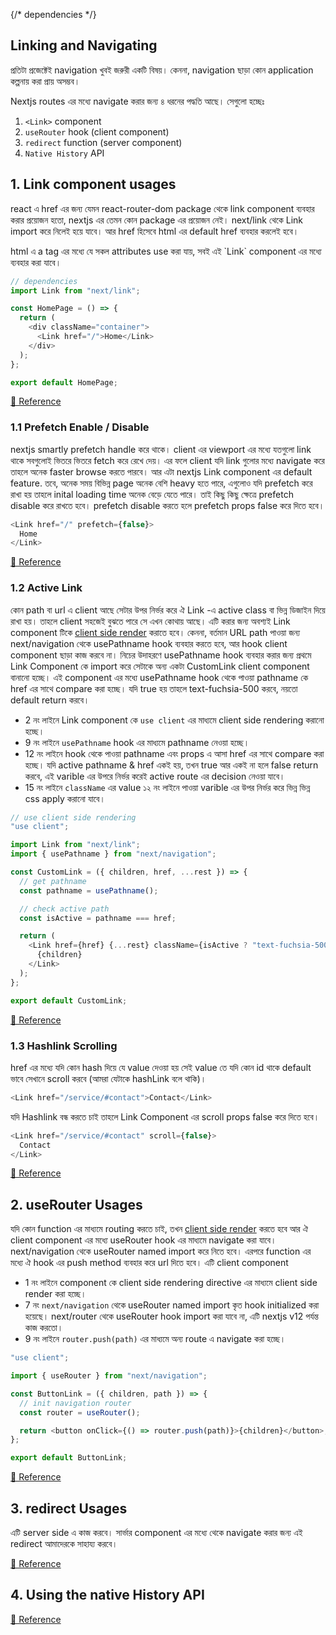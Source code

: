 {/* dependencies */}

## Linking and Navigating

প্রতিটা প্রজেক্টেই navigation খুবই জরুরী একটি বিষয়। কেননা, navigation ছাড়া কোন application কল্পনায় করা প্রায় অসম্ভব।

<span className="flex mt-2 font-bold">
  Nextjs routes এর মধ্যে navigate করার জন্য ৪ ধরনের পদ্ধতি আছে। সেগুলো হচ্ছেঃ
</span>

1. `<Link>` component
2. `useRouter` hook (<span className="text-fuchsia-500">client component</span>)
3. `redirect` function (<span className="text-fuchsia-500">server component</span>)
4. `Native History` API

## 1. Link component usages

react এ href এর জন্য যেমন react-router-dom package থেকে link component ব্যবহার করার প্রয়োজন হতো, nextjs এর তেমন কোন package এর প্রয়োজন নেই। next/link থেকে Link import করে নিলেই হয়ে যাবে। আর href হিসেবে html এর default href ব্যবহার করলেই হবে।

<Callout type="info" emoji="ℹ️">
  html এ a tag এর মধ্যে যে সকল attributes use করা যায়, সবই এই `Link` component
  এর মধ্যে ব্যবহার করা যাবে।
</Callout>

```js copy showLineNumbers {2, 7}
// dependencies
import Link from "next/link";

const HomePage = () => {
  return (
    <div className="container">
      <Link href="/">Home</Link>
    </div>
  );
};

export default HomePage;
```

[🔗 Reference](https://nextjs.org/docs/app/api-reference/components/link)

### 1.1 Prefetch Enable / Disable

nextjs smartly prefetch handle করে থাকে। client এর viewport এর মধ্যে যতগুলো link থাকে সবগুলোই ভিতরে ভিতরে fetch করে রেখে দেয়। এর ফলে client যদি link গুলোর মধ্যে navigate করে তাহলে অনেক faster browse করতে পারবে। আর এটা nextjs Link component এর default feature. তবে, অনেক সময় বিভিন্ন page অনেক বেশি heavy হতে পারে, এগুলোও যদি prefetch করে রাখা হয় তাহলে inital loading time অনেক বেড়ে যেতে পারে। তাই কিছু কিছু ক্ষেত্রে prefetch disable করে রাখতে হবে। prefetch disable করতে হলে prefetch props false করে দিতে হবে।

```js copy showLineNumbers {2, 7}
<Link href="/" prefetch={false}>
  Home
</Link>
```

[🔗 Reference](https://nextjs.org/docs/app/api-reference/components/link#prefetch)

### 1.2 Active Link

কোন path বা url এ client আছে সেটার উপর নির্ভর করে ঐ Link -এ active class বা ভিন্ন ডিজাইন দিয়ে রাখা হয়। তাহলে client সহজেই বুঝতে পারে সে এখন কোথায় আছে। এটি করার জন্য অবশ্যই <span className="text-fuchsia-500">Link component টিকে [client side render](/nextjs/use-client) করাতে হবে</span>। কেননা, বর্তমান URL path পাওয়া জন্য next/navigation থেকে usePathname hook ব্যবহার করতে হবে, আর hook client component ছাড়া কাজ করবে না। নিচের উদাহরণে usePathname hook ব্যবহার করার জন্য প্রথমে Link Component কে import করে সেটাকে অন্য একটা CustomLink client component বানানো হচ্ছে। এই component এর মধ্যে usePathname hook থেকে পাওয়া pathname কে href এর সাথে compare করা হচ্ছে। যদি true হয় তাহলে text-fuchsia-500 করবে, নয়তো default return করবে।

- 2 নং লাইনে Link component কে `use client` এর মাধ্যমে client side rendering করানো হচ্ছে।
- 9 নং লাইনে `usePathname` hook এর মাধ্যমে pathname নেওয়া হচ্ছে।
- 12 নং লাইনে hook থেকে পাওয়া pathname এবং props এ আসা href এর সাথে compare করা হচ্ছে। যদি active pathname & href একই হয়, তখন true আর একই না হলে false return করবে, এই varible এর উপরে নির্ভর করেই active route এর decision নেওয়া যাবে।
- 15 নং লাইনে `className` এর value ১২ নং লাইনে পাওয়া varible এর উপর নির্ভর করে ভিন্ন ভিন্ন css apply করানো যাবে।

```js copy showLineNumbers filename="CustomLink.js" {2, 9, 12, 15}
// use client side rendering
"use client";

import Link from "next/link";
import { usePathname } from "next/navigation";

const CustomLink = ({ children, href, ...rest }) => {
  // get pathname
  const pathname = usePathname();

  // check active path
  const isActive = pathname === href;

  return (
    <Link href={href} {...rest} className={isActive ? "text-fuchsia-500" : ""}>
      {children}
    </Link>
  );
};

export default CustomLink;
```

[🔗 Reference](https://nextjs.org/docs/app/api-reference/components/link#checking-active-links)

### 1.3 Hashlink Scrolling

href এর মধ্যে যদি কোন hash দিয়ে যে value দেওয়া হয় সেই value তে যদি কোন id থাকে default ভাবে সেখানে scroll করবে (আমরা যেটাকে hashLink বলে থাকি)।

```js copy
<Link href="/service/#contact">Contact</Link>
```

<Callout>
  যদি Hashlink বন্ধ করতে চাই তাহলে Link Component এর scroll props false করে দিতে
  হবে।
</Callout>

```js copy
<Link href="/service/#contact" scroll={false}>
  Contact
</Link>
```

[🔗 Reference](https://nextjs.org/docs/app/api-reference/components/link#scrolling-to-an-id)

## 2. useRouter Usages

যদি কোন function এর মাধ্যমে routing করতে চাই, তখন [client side render](/nextjs/use-client) করতে হবে আর ঐ client component এর মধ্যে useRouter hook এর মাধ্যমে navigate করা যাবে। next/navigation থেকে useRouter named import করে নিতে হবে। এরপরে function এর মধ্যে ঐ hook এর push method ব্যবহার করে url দিতে হবে। <span className="text-fuchsia-500">এটি client component</span>

- 1 নং লাইনে component কে client side rendering directive এর মাধ্যমে client side render করা হচ্ছে।
- 7 নং `next/navigation` থেকে useRouter named import কৃত hook initialized করা হয়েছে। <span className="text-red-500">next/router থেকে useRouter hook import করা যাবে না, এটি nextjs v12 পর্যন্ত কাজ করতো।</span>
- 9 নং লাইনে `router.push(path)` এর মাধ্যমে অন্য route এ navigate করা হচ্ছে।

```js copy showLineNumbers filename="" {1, 7, 9}
"use client";

import { useRouter } from "next/navigation";

const ButtonLink = ({ children, path }) => {
  // init navigation router
  const router = useRouter();

  return <button onClick={() => router.push(path)}>{children}</button>;
};

export default ButtonLink;
```

[🔗 Reference](https://nextjs.org/docs/app/building-your-application/routing/linking-and-navigating#userouter-hook)

## 3. redirect Usages

এটি server side এ কাজ করবে। সার্ভার component এর মধ্যে থেকে navigate করার জন্য এই redirect আমাদেরকে সাহায্য করবে।

[🔗 Reference](https://nextjs.org/docs/app/building-your-application/routing/linking-and-navigating#redirect-function)

## 4. Using the native History API

[🔗 Reference](https://nextjs.org/docs/app/building-your-application/routing/linking-and-navigating#using-the-native-history-api)
